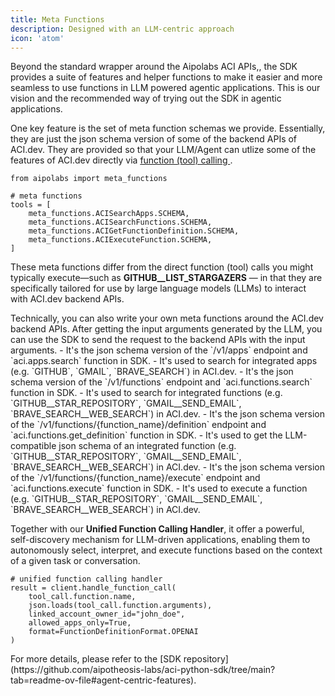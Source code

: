 ```yaml
---
title: Meta Functions
description: Designed with an LLM-centric approach
icon: 'atom'
---
```

Beyond the standard wrapper around the Aipolabs ACI APIs,, the SDK provides a suite of features and helper functions to make it easier and more seamless to use functions in LLM powered agentic applications. This is our vision and the recommended way of trying out the SDK in agentic applications.

One key feature is the set of meta function schemas we provide.
Essentially, they are just the json schema version of some of the backend APIs of ACI.dev. They are provided so that your LLM/Agent can utlize some of the features of ACI.dev directly via [function (tool) calling <Icon icon="up-right-from-square"/>](https://platform.openai.com/docs/guides/function-calling).

```
from aipolabs import meta_functions

# meta functions
tools = [
    meta_functions.ACISearchApps.SCHEMA,
    meta_functions.ACISearchFunctions.SCHEMA,
    meta_functions.ACIGetFunctionDefinition.SCHEMA,
    meta_functions.ACIExecuteFunction.SCHEMA,
]
```
These meta functions differ from the direct function (tool) calls you might typically execute—such as **GITHUB__LIST_STARGAZERS** — in that they are specifically tailored for use by large language models (LLMs) to interact with ACI.dev backend APIs.

<Note>
  Technically, you can also write your own meta functions around the ACI.dev backend APIs. After getting the input arguments generated by the LLM, you can use the SDK to send the request to the backend APIs with the input arguments.
</Note>

<AccordionGroup>
  <Accordion title="ACI Search Apps" icon="function">
  - It's the json schema version of the `/v1/apps` endpoint and `aci.apps.search` function in SDK.
  - It's used to search for integrated apps (e.g. `GITHUB`, `GMAIL`, `BRAVE_SEARCH`) in ACI.dev.
  </Accordion>

  <Accordion title="ACI Search Functions" icon="function">
  - It's the json schema version of the `/v1/functions` endpoint and `aci.functions.search` function in SDK.
  - It's used to search for integrated functions (e.g. `GITHUB__STAR_REPOSITORY`, `GMAIL__SEND_EMAIL`, `BRAVE_SEARCH__WEB_SEARCH`) in ACI.dev.
  </Accordion>

  <Accordion title="ACI Get Function Definition" icon="function">
  - It's the json schema version of the `/v1/functions/{function_name}/definition` endpoint and `aci.functions.get_definition` function in SDK.
  - It's used to get the LLM-compatible json schema of an integrated function (e.g. `GITHUB__STAR_REPOSITORY`, `GMAIL__SEND_EMAIL`, `BRAVE_SEARCH__WEB_SEARCH`) in ACI.dev.
  </Accordion>

  <Accordion title="ACI Execute Function" icon="function">
  - It's the json schema version of the `/v1/functions/{function_name}/execute` endpoint and `aci.functions.execute` function in SDK.
  - It's used to execute a function (e.g. `GITHUB__STAR_REPOSITORY`, `GMAIL__SEND_EMAIL`, `BRAVE_SEARCH__WEB_SEARCH`) in ACI.dev.
  </Accordion>
</AccordionGroup>



Together with our **Unified Function Calling Handler**, it offer a powerful, self-discovery mechanism for LLM-driven applications, enabling them to autonomously select, interpret, and execute functions based on the context of a given task or conversation.
```
# unified function calling handler
result = client.handle_function_call(
    tool_call.function.name,
    json.loads(tool_call.function.arguments),
    linked_account_owner_id="john_doe",
    allowed_apps_only=True,
    format=FunctionDefinitionFormat.OPENAI
)
```

<Note>
For more details, please refer to the [SDK repository](https://github.com/aipotheosis-labs/aci-python-sdk/tree/main?tab=readme-ov-file#agent-centric-features).
</Note>